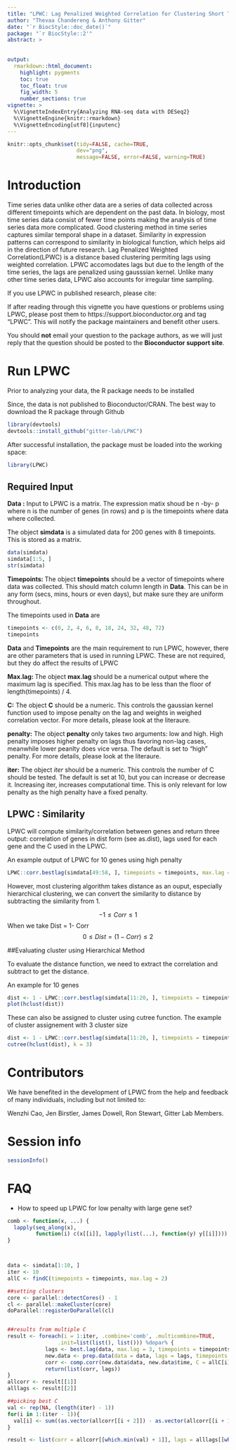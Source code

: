 ```yaml
---
title: "LPWC: Lag Penalized Weighted Correlation for Clustering Short Time Series"
author: "Thevaa Chandereng & Anthony Gitter"
date: "`r BiocStyle::doc_date()`"
package: "`r BiocStyle::2'"
abstract: > 
  
 
output:
  rmarkdown::html_document:
    highlight: pygments
    toc: true
    toc_float: true
    fig_width: 5
    number_sections: true
vignette: >
  %\VignetteIndexEntry{Analyzing RNA-seq data with DESeq2}
  %\VignetteEngine{knitr::rmarkdown}
  %\VignetteEncoding[utf8]{inputenc}
---
```



```r
knitr::opts_chunk$set(tidy=FALSE, cache=TRUE,
                      dev="png",
                      message=FALSE, error=FALSE, warning=TRUE)
```	


# Introduction

Time series data unlike other data are a series of data collected across different timepoints which are dependent on the past data.
In biology, most time series data consist of fewer time points making the analysis of time series data more complicated.
Good clustering method in time series captures similar temporal shape in a dataset. Similarity in expression patterns can correspond to similarity in biological function, which helps aid in the direction of future research. 
Lag Penalized Weighted Correlation(LPWC) is a distance based clustering permiting lags using weighted correlation. 
LPWC accomodates lags but due to the length of the time series, the lags are penalized using gausssian kernel. 
Unlike many other time series data, LPWC also accounts for irregular time sampling.


If you use LPWC in published research, please cite:


If after reading through this vignette you have questions or problems
using LPWC, please post them to https://support.bioconductor.org and tag "LPWC".
This will notify the package maintainers and benefit other users.


You should **not** email your question to the package authors, as we will
just reply that the question should be posted to the 
**Bioconductor support site**.



# Run LPWC

Prior to analyzing your data, the R package needs to be installed

Since, the data is not published to Bioconductor/CRAN. The best way to download the R package through Github

```r
library(devtools)
devtools::install_github("gitter-lab/LPWC")
```

After successful installation, the package must be loaded into the working space:

```r
library(LPWC)
```



## Required Input

**Data :**  Input to LPWC is a matrix. The expression matix shoud be n -by- p where n is the number of genes (in rows) and p is the timepoints where data where collected. 

The object **simdata** is a simulated data for 200 genes with 8 timepoints. This is stored as a matrix.



```r
data(simdata)
simdata[1:5, ]
str(simdata)
```



**Timepoints: ** The object **timepoints** should be a vector of timepoints where data was collected. This should match column length in **Data**. This can be in any form (secs, mins, hours or even days), but make sure they are uniform throughout. 

The timepoints used in **Data** are
```r
timepoints <- c(0, 2, 4, 6, 8, 18, 24, 32, 48, 72)
timepoints
```


**Data** and **Timepoints** are the main requirement to run LPWC, however, there are other parameters that is used in running LPWC. These are not required, but they do affect the results of LPWC

**Max.lag: ** The object **max.lag** should be a numerical output where the maximum lag is specified. This max.lag has to be less than the floor of length(timepoints) / 4. 


**C:** The object **C** should be a numeric. This controls the gaussian kernel function used to impose penalty on the lag and weights in weighed correlation vector. For more details, please look at the literaure. 


**penalty:** The object **penalty** only takes two arguments: low and high. High penalty imposes higher penalty on lags thus favoring non-lag cases, meanwhile lower peanlty does vice versa. The default is set to "high" penalty. For more details, please look at the literaure. 


**iter:** The object *iter* should be a numeric. This controls the number of C should be tested. The default is set at 10, but you can increase or decrease it. Increasing iter, increases computational time. This is only relevant for low penalty as the high penalty have a fixed penalty. 


## LPWC : Similarity

LPWC will compute similarity/correlation between genes and return three output: correlation of genes in dist form (see as.dist), lags used for each gene and the C used in the LPWC. 


An example output of LPWC for 10 genes using high penalty


```r

LPWC::corr.bestlag(simdata[49:58, ], timepoints = timepoints, max.lag = 2, penalty = "high", iter = 10)
```

However, most clustering algorithm takes distance as an ouput, especially hierarchical clustering, we can convert the similarity to distance by subtracting the similarity from 1.

$$ -1\leq Corr \leq 1$$
When we take Dist = 1- Corr
$$ 0\leq Dist = (1- Corr) \leq 2$$


##Evaluating cluster using Hierarchical Method


To evaluate the distance function, we need to extract the correlation and subtract to get the distance. 

An example for 10 genes

```r
dist <- 1 - LPWC::corr.bestlag(simdata[11:20, ], timepoints = timepoints, max.lag = 2, penalty = "low", iter = 10)$corr
plot(hclust(dist))
```


These can also be assigned to cluster using cutree function. The example of cluster assignement with 3 cluster size

```r
dist <- 1 - LPWC::corr.bestlag(simdata[11:20, ], timepoints = timepoints, max.lag = 2, penalty = "low", iter = 10)$corr
cutree(hclust(dist), k = 3)
```



# Contributors

We have benefited in the development of LPWC from the help and
feedback of many individuals, including but not limited to: 

Wenzhi Cao, 
Jen Birstler,
James Dowell,
Ron Stewart, 
Gitter Lab Members.


# Session info

```r
sessionInfo()
```


# FAQ

- How to speed up LPWC for low penalty with large gene set?
```r

comb <- function(x, ...) {
  lapply(seq_along(x),
         function(i) c(x[[i]], lapply(list(...), function(y) y[[i]])))
}



data <- simdata[1:10, ]
iter <- 10
allC <- findC(timepoints = timepoints, max.lag = 2)

##setting clusters
core <- parallel::detectCores() - 1
cl <- parallel::makeCluster(core)
doParallel::registerDoParallel(cl)


##results from multiple C
result <- foreach(i = 1:iter, .combine='comb', .multicombine=TRUE,
                .init=list(list(), list())) %dopar% {
            lags <- best.lag(data, max.lag = 3, timepoints = timepoints, C = allC[i])
            new.data <- prep.data(data = data, lags = lags, timepoints = timepoints)
            corr <- comp.corr(new.data$data, new.data$time, C = allC[i])
            return(list(corr, lags))
}
allcorr <- result[[1]]
alllags <- result[[2]]

##picking best C
val <- rep(NA, (length(iter) - 1))
for(i in 1:(iter - 1)){
  val[i] <- sum((as.vector(allcorr[[i + 2]]) - as.vector(allcorr[[i + 1]]))^2)
}

result <- list(corr = allcorr[[which.min(val) + 1]], lags = alllags[[which.min(val) + 1]], C = values[which.min(val) + 1])




```


